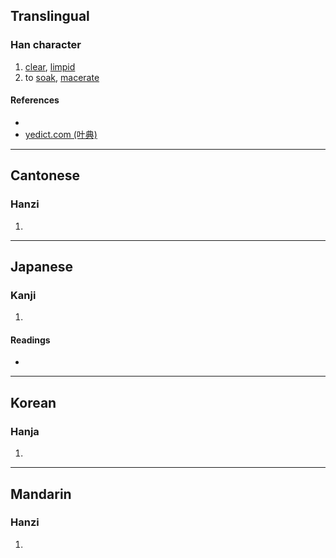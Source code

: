 {{character info/new}}
==Translingual==

===Han character===
{{Han char|rn=85|rad=水|as=11|sn=14|four=|canj=ETLM|ids=⿰氵堇}}

# [[clear]], [[limpid]]
# to [[soak]], [[macerate]]

====References====
* {{Han ref|kx=0645.080|dkj=18115|dj=1054.030|hdz=31713.070|uh=6F0C|ud=28428}}
* [http://yedict.com/htm/6F/6F0C.htm yedict.com (叶典)]

----

==Cantonese==

===Hanzi===
{{yue-hanzi|jyut=[[gan2]]|y=gan2}}

# {{defn|lang=yue|sort=水11}}

----

==Japanese==

===Kanji===
{{ja-kanji|grade=|rs=水11}}

# {{defn|lang=ja|sort=水11}}

====Readings====
* {{ja-readings|on=[[きん]] (kin), [[こん]] (kon)|kun=[[きよい]] (kiyoi), [[ひたす]] (hitasu)}}

----

==Korean==

===Hanja===
{{ko-hanja|hangeul=근|eumhun=|rv=geun|mr=kŭn|y=kun}}

# {{defn|lang=ko|sort=水11}}

----

==Mandarin==

===Hanzi===
{{cmn-hanzi|pin=[[jǐn]] ([[jin3]])|wg=chin<sup>3</sup>}}

# {{defn|lang=cmn|sort=水11}}